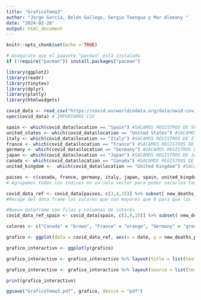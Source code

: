 ```yaml
---
title: "GraficoTema3"
author: "Jorge García, Belén Gallego, Sergio Taengua y Mar Alemany "
date: "2024-02-28"
output: html_document
---
```


```r
knitr::opts_chunk$set(echo = TRUE)
```

```r
# Asegúrate que el paquete "pacman" está instalado
if (!require("pacman")) install.packages("pacman")

```

```r
library(ggplot2)
library(readr)
library(tinytex)
library(dplyr)
library(plotly)
library(htmlwidgets)
```


```r
covid_data <- read_csv("https://covid.ourworldindata.org/data/owid-covid-data.csv")
spec(covid_data) # IMPORTAMOS CSV

spain <- which(covid_data$location == "Spain") #SACAMOS REGISTROS DE SPAIN
united_states <- which(covid_data$location == "United States") #SACAMOS REGISTROS DE USA
italy <- which(covid_data$location == "Italy") #SACAMOS REGISTROS DE ITALY
france <- which(covid_data$location == "France") #SACAMOS REGISTROS DE FRANCE
germany <- which(covid_data$location == "Germany") #SACAMOS REGISTROS DE GERMANY
japan <- which(covid_data$location == "Japan") #SACAMOS REGISTROS DE JAPAN
canada <- which(covid_data$location == "Canada") #SACAMOS REGISTROS DE CANADA
united_kingdom <-  which(covid_data$location == "United Kingdom") #SACAMOS REGISTROS DE UK

paises <- c(canada, france, germany, italy, japan, spain, united_kingdom, united_states)
# Agrupamos todos los indices en un solo vector para poder sacarlos todos los registros que nos interesan

covid_data_ref <- covid_data[paises, c(3,4,15)] %>% subset( new_deaths_per_million > 0 )
#Recoge del data frame los valores que son mayores que 0 para que las lineas no desciendan directamente si no hay registros o el contel es 0.

#Nuevo dataframe con filas y columnas de interés
covid_data_ref_spain <- covid_data[spain, c(3,4,15)] %>% subset( new_deaths_per_million > 0 )
```


```r
colores <- c("Canada" = "brown", "France" = "orange", "Germany" = "green", "Italy" = "cyan", "Japan" = "blue", "Spain" = "red", "United Kingdom" = "pink", "United States" = "purple")

grafico <- ggplot(data = covid_data_ref, aes(x = date, y = new_deaths_per_million/7, color = location)) + geom_line(aes(linewidth = location)) + scale_color_manual(values = colores) + scale_discrete_manual("linewidth", values = c(0.5, 0.5, 0.5, 0.5, 0.5, 1, 0.5, 0.5)) + theme_bw() + theme(panel.grid = element_blank()) + geom_hline(yintercept = c(0,5,10,15,20), linetype = "dashed", color = "grey") + theme(plot.caption = element_text(hjust = 0)) + labs(title = "Grupo F: Daily new confirmed COVID-19 deaths per million people", subtitle = "For some countries the number of confirmed deaths is much lower than the true number of deaths.", caption = "Source: Johns Hopkins University CSSE COVID-19 Data")+ theme(plot.title = element_text(size = 10), plot.subtitle = element_text(size = 8), plot.caption = element_text(size = 6))

grafico_interactivo <- ggplotly(grafico)

grafico_interactivo <- grafico_interactivo %>% layout(title = list(text = paste0("Grupo F: Daily new confirmed COVID-19 deaths per million people", "<br>", "<sup>", "For some countries the number of confirmed deaths is much lower than the true number of deaths."), x = 0), margin = list(t = 50))

grafico_interactivo <- grafico_interactivo %>% layout(source = list(text = "Source: <a href='^1^'>Johns Hopkins University CSSE COVID-19 Data</a>", x = 0, y = -0.1))

print(grafico_interactivo)

ggsave("GraficoTema3.pdf", grafico, device = "pdf")
```

